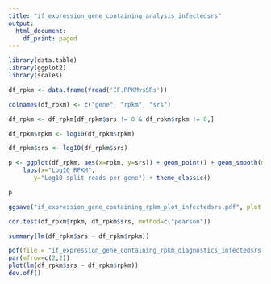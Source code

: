 ```yaml
---
title: "if_expression_gene_containing_analysis_infectedsrs"
output:
  html_document:
    df_print: paged
---
```



```r

library(data.table)
library(ggplot2)
library(scales)

df_rpkm <- data.frame(fread('IF.RPKMvsSRs'))

colnames(df_rpkm) <- c("gene", "rpkm", "srs")

df_rpkm <- df_rpkm[df_rpkm$srs != 0 & df_rpkm$rpkm != 0,]

df_rpkm$rpkm <- log10(df_rpkm$rpkm)

df_rpkm$srs <- log10(df_rpkm$srs)

p <- ggplot(df_rpkm, aes(x=rpkm, y=srs)) + geom_point() + geom_smooth(method='lm', color='red') +
    labs(x="Log10 RPKM",
       y="Log10 split reads per gene") + theme_classic()

p

ggsave("if_expression_gene_containing_rpkm_plot_infectedsrs.pdf", plot = p, width = 6, height = 4)

```

```r
cor.test(df_rpkm$rpkm, df_rpkm$srs, method=c("pearson"))
```

```r
summary(lm(df_rpkm$srs ~ df_rpkm$rpkm))
```

```r
pdf(file = "if_expression_gene_containing_rpkm_diagnostics_infectedsrs.pdf", width = 6, height = 4)
par(mfrow=c(2,2))
plot(lm(df_rpkm$srs ~ df_rpkm$rpkm))
dev.off()
```